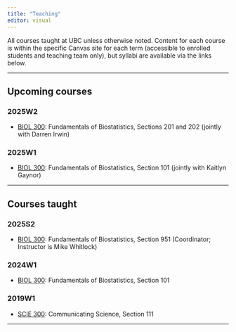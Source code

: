 ```yaml
---
title: "Teaching"
editor: visual
---
```


::: indent-block
All courses taught at UBC unless otherwise noted. Content for each course is
within the specific Canvas site for each term (accessible to enrolled students
and teaching team only), but syllabi are available via the links below.
:::

--------------------------------------------------------------------------------

## Upcoming courses

::: indent-block
### 2025W2

-   [BIOL
    300](https://biologyprogram-2023.sites.olt.ubc.ca/files/2019/08/Syllabus_BIOL300_2019.pdf):
    Fundamentals of Biostatistics, Sections 201 and 202 (jointly with Darren
    Irwin)

### 2025W1

-   [BIOL
    300](https://biologyprogram-2023.sites.olt.ubc.ca/files/2019/08/Syllabus_BIOL300_2019.pdf):
    Fundamentals of Biostatistics, Section 101 (jointly with Kaitlyn Gaynor)
:::

--------------------------------------------------------------------------------

## Courses taught

::: indent-block
### 2025S2

-   [BIOL
    300](https://biologyprogram-2023.sites.olt.ubc.ca/files/2019/08/Syllabus_BIOL300_2019.pdf):
    Fundamentals of Biostatistics, Section 951 (Coordinator; Instructor is Mike
    Whitlock)

### 2024W1

-   [BIOL
    300](https://biologyprogram-2023.sites.olt.ubc.ca/files/2019/08/Syllabus_BIOL300_2019.pdf):
    Fundamentals of Biostatistics, Section 101

### 2019W1

-   [SCIE
    300](https://vancouver.calendar.ubc.ca/course-descriptions/courses/sciev-300):
    Communicating Science, Section 111
:::

--------------------------------------------------------------------------------
